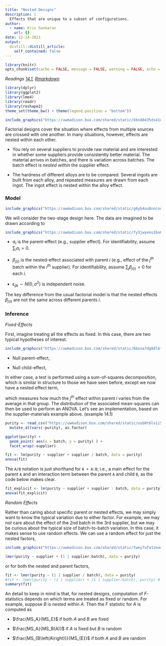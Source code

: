 ```yaml
---
title: "Nested Designs"
description: |
  Effects that are unique to a subset of configurations.
author:
  - name: Kris Sankaran
    url: {}
date: 12-14-2021
output:
  distill::distill_article:
    self_contained: false
---
```


```r
library(knitr)
opts_chunk$set(cache = FALSE, message = FALSE, warning = FALSE, echo = TRUE)
```

_Readings [14.1](https://www.wiley.com/en-us/Design+and+Analysis+of+Experiments%2C+10th+Edition-p-9781119492443#content-section), [Rmarkdown]()_

```r
library(dplyr)
library(ggplot2)
library(lme4)
library(readr)
library(reshape2)
theme_set(theme_bw() + theme(legend.position = "bottom"))
```

```r
include_graphics("https://uwmadison.box.com/shared/static/kbs80435ds41u0qp7typvmuiaibyjlpm.png")
```

Factorial designs cover the situation where effects from multiple sources are
crossed with one another. In many situations, however, effects are nested within
each other.

* You rely on several suppliers to provide raw material and are interested in
whether some suppliers provide consistently better material. The material
arrives in batches, and there is variation across batches. The batch effect is
*nested within* the supplier effect.

* The hardness of different alloys are to be compared. Several ingots are built
from each alloy, and repeated measures are drawn from each ingot. The ingot
effect is nested within the alloy effect.

### Model

```r
include_graphics("https://uwmadison.box.com/shared/static/g6yb4uu8nncnqc39rbjhh3kz8bv9jzwc.png")
```

We will consider the two-stage design here. The data are imagined to be drawn
according to
\begin{align*}
y_{ijk} &= \mu + \alpha_{i} + \beta_{j\left(i\right)} + \epsilon_{ijk}.
\end{align*}

```r
include_graphics("https://uwmadison.box.com/shared/static/fy3jwyeou1bu6nyo1i2lypg8juj80z8k.png")
```

* $\alpha_i$ is the parent-effect (e.g., supplier effect). For identifiability,
assume $\sum_{i} \alpha_i = 0$.

* $\beta_{j\left(i\right)}$ is the nested-effect associated with parent $i$
(e.g., effect of the $j^{th}$ batch within the $i^{th}$ supplier). For
identifiability, assume $\sum_{j}\beta_{j\left(i\right)} = 0$ for each $i$.

* $\epsilon_{ijk} \sim N\left(0, \sigma^{2}\right)$ is independent noise.

The key difference from the usual factorial model is that the nested effects
$\beta_{j\left(i\right)}$ are not the same across different parents $i$.

### Inference

_Fixed-Effects_

First, imagine treating all the effects as fixed. In this case, there are two
typical hypotheses of interest.

```r
include_graphics("https://uwmadison.box.com/shared/static/6bona7dg8dl6fbnfvetovq2cl9l5zo11.png")
```

* Null parent-effect,
\begin{align*}
&H_{0}: \alpha_{i} = 0 \text{ for all } i \\
&H_{1}: \alpha_{i} \neq 0 \text{ for at least one } i
\end{align*}
	
* Null child-effect,
\begin{align*}
&H_{0}: \beta_{j\left(i\right)} = 0 \text{ for all } i,j \\
&H_{1}: \beta_{j\left(i\right)} \neq 0 \text{ for at least one } i,j
\end{align*}

In either case, a test is performed using a sum-of-squares decomposition,
\begin{align*}
SS_{T} &= SS_A + SS_{B\left(A\right)} + SS_{E}
\end{align*}
which is similar in structure to those we have seen before, except we now have a nested effect term,
\begin{align*}
SS_{B\left(A\right)} &= \sum_{i = 1}^{a}\sum_{j = 1}^{b} \left(\bar{y}_{ij\cdot} - \bar{y}_{i\cdot\cdot}\right)^{2}.
\end{align*}

which measures how much the $j^{th}$ effect within parent $i$ varies from
the average in that group. The distribution of the associated mean-squares can
then be used to perform an ANOVA. Let’s see an implementation, based on the
supplier-materials example above. (example 14.1)

```r
purity <- read_csv("https://uwmadison.box.com/shared/static/uub0t6lvii52rxyygb2yt4ph3vmionjz.csv") %>%
  mutate_at(vars(-purity), as.factor)
```

```r
ggplot(purity) +
  geom_point( aes(x = batch, y = purity) ) +
  facet_wrap(~supplier)
```
```r
fit <- lm(purity ~ supplier + supplier / batch, data = purity)
anova(fit)
```
The `A/B` notation is just shorthand for `A + A:B`; i.e., a main effect for the
parent `A` and an interaction term between the parent `A` and child `B`, as the
code below makes clear.

```r
fit_explicit <- lm(purity ~ supplier + supplier : batch, data = purity)
anova(fit_explicit)
```
_Random Effects_

Rather than caring about specific parent or nested effects, we may simply want
to know the typical variation due to either factor. For example, we may not care
about the effect of the 2nd batch in the 3rd supplier, but we may be curious
about the typical size of batch-to-batch variation. In this case, it makes sense
to use random effects. We can use a random effect for just the nested factors,

```r
include_graphics("https://uwmadison.box.com/shared/static/twey7ufa1zeaq8lgjpdg1uu66a7fi2l4.png")
```

```r
lmer(purity ~ supplier + (1 | supplier:batch), data = purity)
```

or for both the nested and parent factors,

```r
fit <- lmer(purity ~ (1 | supplier / batch), data = purity)
#fit <- lmer(purity ~ (1 | supplier) + (1 | supplier:batch), purity) # equivalent longhand
summary(fit)
```

An detail to keep in mind is that, for nested designs, computation of
$F$-statistics depends on which terms are treated as fixed or random. For
example, suppose $B$ is nested within $A$. Then the $F$ statistic for $A$ is
computed as

* $\frac{MS_A}{MS_E}$ if both $A$ and $B$ are fixed

* $\frac{MS_A}{MS_B(A)}$ if $A$ is fixed but $B$ is random

* $\frac{MS_{B\left(A\right)}}{MS_{E}}$ if both $A$ and $B$ are random